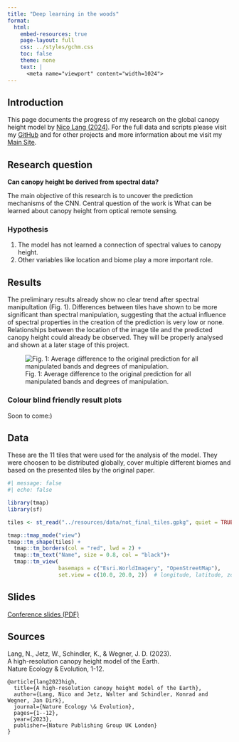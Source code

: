 ```yaml
---
title: "Deep learning in the woods"
format:
  html:
    embed-resources: true
    page-layout: full
    css: ../styles/gchm.css
    toc: false
    theme: none
    text: |
      <meta name="viewport" content="width=1024">
---
```

<a href="https://github.com/ESA99/canopy_height" class="github-button" target="_blank" aria-label="GitHub">
  <i class="bi bi-github"></i>
</a>


## Introduction

This page documents the progress of my research on the global canopy height model by [Nico Lang (2024)](https://langnico.github.io/globalcanopyheight/). For the full data and scripts please visit my [GitHub](https://github.com/ESA99/canopy_height) and for other projects and more information about me visit my [Main Site](https://esa99.github.io).

## Research question

**Can canopy height be derived from spectral data?**  

The main objective of this research is to uncover the prediction mechanisms of the CNN. Central question of the work is What can be learned about canopy height from optical remote sensing.

### Hypothesis

1. The model has not learned a connection of spectral values to canopy height.  
2. Other variables like location and biome play a more important role.  

## Results

The preliminary results already show no clear trend after spectral manipultation (Fig. 1). Differences between tiles have shown to be more significant than spectral manipulation, suggesting that the actual influence of spectral properties in the creation of the prediction is very low or none. Relationships between the location of the image tile and the predicted canopy height could already be observed. They will be properly analysed and shown at a later stage of this project.

![Fig. 1: Average difference to the original prediction for all manipulated bands and degrees of manipulation.](../resources/gchm_result.png)

### Colour blind friendly result plots

Soon to come:)

## Data

These are the 11 tiles that were used for the analysis of the model. They were choosen to be distributed globally, cover multiple different biomes and based on the presented tiles by the original paper.  


```r
#| message: false
#| echo: false

library(tmap)
library(sf)

tiles <- st_read("../resources/data/not_final_tiles.gpkg", quiet = TRUE)

tmap::tmap_mode("view")
tmap::tm_shape(tiles) +
  tmap::tm_borders(col = "red", lwd = 2) +
  tmap::tm_text("Name", size = 0.8, col = "black")+
  tmap::tm_view(
                basemaps = c("Esri.WorldImagery", "OpenStreetMap"),
                set.view = c(10.0, 20.0, 2))  # longitude, latitude, zoom level

```


## Slides

<!-- [Here](/resources/gchm.pdf) can you find the presentation of the ILÖK Graduate Conference. -->

<a href="/resources/gchm.pdf" class="btn btn-primary" target="_blank">Conference slides (PDF)</a>


## Sources

Lang, N., Jetz, W., Schindler, K., & Wegner, J. D. (2023).  
A high-resolution canopy height model of the Earth.  
Nature Ecology & Evolution, 1-12.  

```         
@article{lang2023high,
  title={A high-resolution canopy height model of the Earth},
  author={Lang, Nico and Jetz, Walter and Schindler, Konrad and Wegner, Jan Dirk},
  journal={Nature Ecology \& Evolution},
  pages={1--12},
  year={2023},
  publisher={Nature Publishing Group UK London}
}
```


